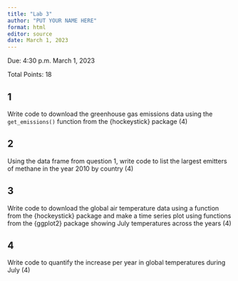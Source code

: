 ```yaml
---
title: "Lab 3"
author: "PUT YOUR NAME HERE"
format: html
editor: source
date: March 1, 2023
---
```


Due: 4:30 p.m. March 1, 2023

Total Points: 18

## 1 
Write code to download the greenhouse gas emissions data using the `get_emissions()` function from the {hockeystick} package (4)

## 2 
Using the data frame from question 1, write code to list the largest emitters of methane in the year 2010 by country (4)

## 3
Write code to download the global air temperature data using a function from the {hockeystick} package and make a time series plot using functions from the {ggplot2} package showing July temperatures across the years (4)

## 4
Write code to quantify the increase per year in global temperatures during July (4)
